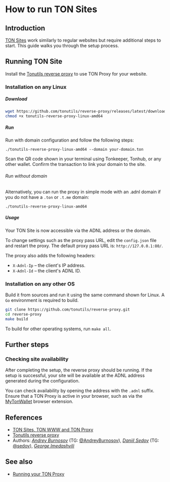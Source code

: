 
# How to run TON Sites

## Introduction

[TON Sites](https://blog.ton.org/ton-sites) work similarly to regular websites but require additional steps to start. This guide walks you through the setup process.

## Running TON Site

Install the [Tonutils reverse proxy](https://github.com/tonutils/reverse-proxy) to use TON Proxy for your website.

### Installation on any Linux

##### Download

```bash
wget https://github.com/tonutils/reverse-proxy/releases/latest/download/tonutils-reverse-proxy-linux-amd64
chmod +x tonutils-reverse-proxy-linux-amd64
```

##### Run

Run with domain configuration and follow the following steps:

```
./tonutils-reverse-proxy-linux-amd64 --domain your-domain.ton 
```

Scan the QR code shown in your terminal using Tonkeeper, Tonhub, or any other wallet. Confirm the transaction to link your domain to the site.

###### Run without domain

Alternatively, you can run the proxy in simple mode with an .adnl domain if you do not have a `.ton` or `.t.me` domain:

```
./tonutils-reverse-proxy-linux-amd64
```

##### Usage

Your TON Site is now accessible via the ADNL address or the domain.

To change settings such as the proxy pass URL, edit the `config.json` file and restart the proxy. The default proxy pass URL is: `http://127.0.0.1:80/`.

The proxy also adds the following headers:

- `X-Adnl-Ip` – the client's IP address.
- `X-Adnl-Id` – the client's ADNL ID.

### Installation on any other OS

Build it from sources and run it using the same command shown for Linux. A `Go` environment is required to build.

```bash
git clone https://github.com/tonutils/reverse-proxy.git
cd reverse-proxy
make build
```

To build for other operating systems, run `make all`.

## Further steps

### Checking site availability

After completing the setup, the reverse proxy should be running. If the setup is successful, your site will be available at the ADNL address generated during the configuration.

You can check availability by opening the address with the `.adnl` suffix. Ensure that a TON Proxy is active in your browser, such as via the [MyTonWallet](https://mytonwallet.io/) browser extension.

## References

- [TON Sites, TON WWW and TON Proxy](https://blog.ton.org/ton-sites)
- [Tonutils reverse proxy](https://github.com/tonutils/reverse-proxy)
- Authors: [_Andrey Burnosov_](https://github.com/AndreyBurnosov) (TG: [@AndreyBurnosov](https://t.me/AndreyBurnosov)), [_Daniil Sedov_](https://gusarich.com) (TG: [@sedov](https://t.me/sedov)), [_George Imedashvili_](https://github.com/drforse)

## See also

- [Running your TON Proxy](/v3/guidelines/web3/ton-proxy-sites/running-your-own-ton-proxy)

<Feedback />
